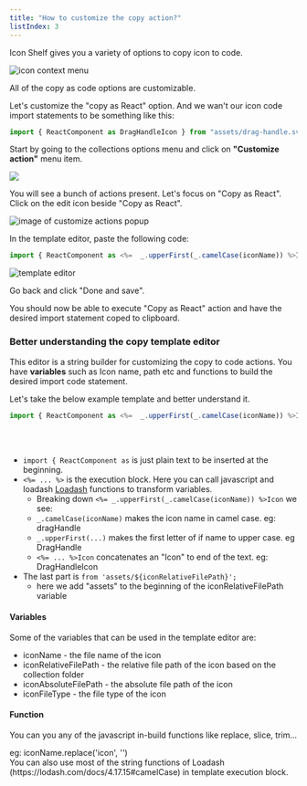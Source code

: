 ```yaml
---
title: "How to customize the copy action?"
listIndex: 3
---
```


Icon Shelf gives you a variety of options to copy icon to code.

![icon context menu](./images/actions-context-menu.png)

All of the copy as code options are customizable.

Let's customize the "copy as React" option.
And we wan't our icon code import statements to be something like this:

```js
import { ReactComponent as DragHandleIcon } from "assets/drag-handle.svg";
```

<div class="pb-8"></div>

Start by going to the collections options menu and click on **"Customize action"** menu item.

![](./images/collection-action-menu.png)

<div class="pb-8"></div>

You will see a bunch of actions present. Let's focus on "Copy as React".
Click on the edit icon beside "Copy as React".

![image of customize actions popup](./images/customize-action-popup.png)

In the template editor, paste the following code:

```js
import { ReactComponent as <%=  _.upperFirst(_.camelCase(iconName)) %>Icon } from 'assets/${iconRelativeFilePath}';
```

<div class="mb-4"></div>

![template editor](./images/templte-editor.png)

<div class="pb-8"></div>

Go back and click "Done and save".

You should now be able to execute "Copy as React" action and have the desired import statement coped to clipboard.

### Better understanding the copy template editor

<!-- image of editor -->

This editor is a string builder for customizing the copy to code actions.
You have **variables** such as Icon name, path etc and functions to build the desired import code statement.

Let's take the below example template and better understand it.

```js
import { ReactComponent as <%=  _.upperFirst(_.camelCase(iconName)) %>Icon } from 'assets/${iconRelativeFilePath}';
```

<br></br>

- `import { ReactComponent as` is just plain text to be inserted at the beginning.
- `<%= ... %>` is the execution block. Here you can call javascript and loadash [Loadash](https://lodash.com/docs/4.17.15#camelCase) functions to transform variables.
  - Breaking down `<%= _.upperFirst(_.camelCase(iconName)) %>Icon` we see:
  - `_.camelCase(iconName)` makes the icon name in camel case. eg: dragHandle
  - `_.upperFirst(...)` makes the first letter of if name to upper case. eg DragHandle
  - `<%= ... %>Icon` concatenates an "Icon" to end of the text. eg: DragHandleIcon
- The last part is `from 'assets/${iconRelativeFilePath}';`
  - here we add "assets" to the beginning of the iconRelativeFilePath variable

#### Variables

Some of the variables that can be used in the template editor are:

- iconName - the file name of the icon
- iconRelativeFilePath - the relative file path of the icon based on the collection folder
- iconAbsoluteFilePath - the absolute file path of the icon
- iconFileType - the file type of the icon

#### Function

You can you any of the javascript in-build functions like replace, slice, trim...

<div class="-mb-6"></div>
eg: iconName.replace('icon', '')

<div class="mb-4"></div>
You can also use most of the string functions of Loadash
(https://lodash.com/docs/4.17.15#camelCase) in template execution block.
